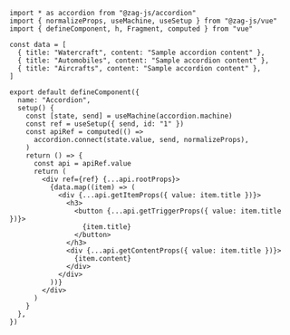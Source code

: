 ```tsx
import * as accordion from "@zag-js/accordion"
import { normalizeProps, useMachine, useSetup } from "@zag-js/vue"
import { defineComponent, h, Fragment, computed } from "vue"

const data = [
  { title: "Watercraft", content: "Sample accordion content" },
  { title: "Automobiles", content: "Sample accordion content" },
  { title: "Aircrafts", content: "Sample accordion content" },
]

export default defineComponent({
  name: "Accordion",
  setup() {
    const [state, send] = useMachine(accordion.machine)
    const ref = useSetup({ send, id: "1" })
    const apiRef = computed(() =>
      accordion.connect(state.value, send, normalizeProps),
    )
    return () => {
      const api = apiRef.value
      return (
        <div ref={ref} {...api.rootProps}>
          {data.map((item) => (
            <div {...api.getItemProps({ value: item.title })}>
              <h3>
                <button {...api.getTriggerProps({ value: item.title })}>
                  {item.title}
                </button>
              </h3>
              <div {...api.getContentProps({ value: item.title })}>
                {item.content}
              </div>
            </div>
          ))}
        </div>
      )
    }
  },
})
```
